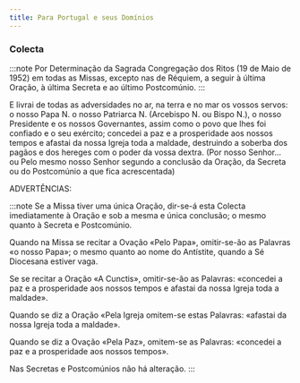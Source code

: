 ```yaml
---
title: Para Portugal e seus Domínios
---
```


### Colecta

:::note
Por Determinação da Sagrada Congregação dos Ritos (19 de Maio de 1952) em todas as Missas, excepto nas de Réquiem, a seguir à última Oração, à última Secreta e ao último Postcomúnio.
:::

E livrai de todas as adversidades no ar, na terra e no mar os vossos servos: o nosso Papa <span class="text-red-500">N.</span> o nosso Patriarca <span class="text-red-500">N.</span> (Arcebispo <span class="text-red-500">N.</span> ou Bispo <span class="text-red-500">N.</span>), o nosso Presidente e os nossos Governantes, assim como o povo que lhes foi confiado e o seu exército; concedei a paz e a prosperidade aos nossos tempos e afastai da nossa Igreja toda a maldade, destruindo a soberba dos pagãos e dos hereges com o poder da vossa dextra. (Por nosso Senhor... ou Pelo mesmo nosso Senhor segundo a conclusão da Oração, da Secreta ou do Postcomúnio a que fica acrescentada)

ADVERTÊNCIAS:

:::note
Se a Missa tiver uma única Oração, dir-se-á esta Colecta imediatamente à Oração e sob a mesma e única conclusão; o mesmo quanto à Secreta e Postcomúnio.

Quando na Missa se recitar a Ovação «Pelo Papa», omitir-se-ão as Palavras «o nosso Papa»; o mesmo quanto ao nome do Antístite, quando a Sé Diocesana estiver vaga.

Se se recitar a Oração «A Cunctis», omitir-se-ão as Palavras: «concedei a paz e a prosperidade aos nossos tempos e afastai da nossa Igreja toda a maldade».

Quando se diz a Oração «Pela Igreja omitem-se estas Palavras: «afastai da nossa Igreja toda a maldade».

Quando se diz a Ovação «Pela Paz», omitem-se as Palavras: «concedei a paz e a prosperidade aos nossos tempos».

Nas Secretas e Postcomúnios não há alteração.
:::
